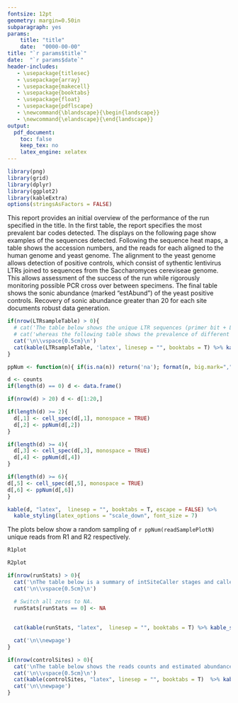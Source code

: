 ```yaml
---
fontsize: 12pt
geometry: margin=0.50in
subparagraph: yes
params: 
    title: "title"
    date:  "0000-00-00"
title: "`r params$title`"
date:  "`r params$date`"
header-includes:
   - \usepackage{titlesec}
   - \usepackage{array}
   - \usepackage{makecell}
   - \usepackage{booktabs}
   - \usepackage{float}
   - \usepackage{pdflscape}
   - \newcommand{\blandscape}{\begin{landscape}}
   - \newcommand{\elandscape}{\end{landscape}}
output:
  pdf_document:
    toc: false
    keep_tex: no
    latex_engine: xelatex
---
```


\titleformat{\section}{       \fontsize{26pt}{10pt}\selectfont}{}{0em}{}
\titleformat{\subsection}{    \fontsize{16pt}{10pt}\selectfont}{}{0em}{}
\titleformat{\subsubsection}{ \fontsize{12pt}{10pt}\selectfont}{}{0em}{}
\titleformat{\paragraph}{     \fontsize{ 8pt}{ 8pt}\selectfont}{}{0em}{}
\titleformat{\subparagraph}{  \fontsize{ 6pt}{ 6pt}\selectfont}{}{0em}{}

```r
library(png)
library(grid)
library(dplyr)
library(ggplot2)
library(kableExtra)
options(stringsAsFactors = FALSE)
```

This report provides an initial overview of the performance of the run specified in the title. In the first table, the report specifies the most prevalent bar codes detected. The displays on the following page show examples of the sequences detected. Following the sequence heat maps, a table shows the accession numbers, and the reads for each aligned to the human genome and yeast genome. The alignment to the yeast genome allows detection of positive controls, which consist of sythentic lentivirus LTRs joined to sequences from the Saccharomyces cereviseae genome. This allows assessment of the success of the run while rigorously monitoring possible PCR cross over between specimens. The final table shows the sonic abundance (marked "estAbund") of the yeast positive controls. Recovery of sonic abundance greater than 20 for each site documents robust data generation.

```r
if(nrow(LTRsampleTable) > 0){
  # cat('The table below shows the unique LTR sequences (primer bit + LTR bit) found in the run metadata\n')
  # cat('whereas the following table shows the prevalence of different leader sequences.\n')
  cat('\n\\vspace{0.5cm}\n')
  cat(kable(LTRsampleTable, 'latex', linesep = "", booktabs = T) %>% kable_styling(font_size = 10))
}
```


\vspace{0.5cm}

```r
ppNum <- function(n){ if(is.na(n)) return('na'); format(n, big.mark=",", scientific=FALSE, trim=TRUE) }

d <- counts
if(length(d) == 0) d <- data.frame()

if(nrow(d) > 20) d <- d[1:20,]

if(length(d) >= 2){
  d[,1] <- cell_spec(d[,1], monospace = TRUE)
  d[,2] <- ppNum(d[,2])
}

if(length(d) >= 4){
  d[,3] <- cell_spec(d[,3], monospace = TRUE)
  d[,4] <- ppNum(d[,4])
}

if(length(d) >= 6){
d[,5] <- cell_spec(d[,5], monospace = TRUE)
d[,6] <- ppNum(d[,6])
}

kable(d, "latex",  linesep = "", booktabs = T, escape = FALSE) %>% 
  kable_styling(latex_options = "scale_down", font_size = 7) 
```

\newpage

The plots below show a random sampling of `r ppNum(readSamplePlotN)` unique reads from R1 and R2 respectively.  

\vspace{0.5cm}

```r
R1plot
```

\vspace{0.5cm}

```r
R2plot
```

\newpage

```r
if(nrow(runStats) > 0){
  cat('\nThe table below is a summary of intSiteCaller stages and called sites. Site counts are likely exaggerated because of alignment and sequencing errors which are corrected during subsequent analyses.  \n')
  cat('\n\\vspace{0.5cm}\n')

  # Switch all zeros to NA.
  runStats[runStats == 0] <- NA
  
  
  cat(kable(runStats, "latex",  linesep = "", booktabs = T) %>% kable_styling( font_size = 8))

  cat('\n\\newpage')
}
```


```r
if(nrow(controlSites) > 0){
  cat('\nThe table below shows the reads counts and estimated abundances of recovered standardized control sites.  \n')
  cat('\n\\vspace{0.5cm}\n')
  cat(kable(controlSites, "latex", linesep = "", booktabs = T)  %>% kable_styling(font_size = 10)) 
  cat('\n\\newpage')
}
```



